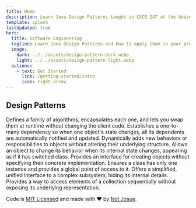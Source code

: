 ```yaml
---
title: Home
description: Learn Java Design Patterns taught in CSCE 247 at the University of South Carolina.
template: splash
lastUpdated: true
hero:
  title: Software Engineering
  tagline: Learn Java Design Patterns and how to apply them in your projects.
  image:
    dark: ../../assets/design-pattern-dark.webp
    light: ../../assets/design-pattern-light.webp
  actions:
    - text: Get Started
      link: /getting-started/intro
      icon: right-arrow
---
```



<h2 class="my-16">Design Patterns <Badge class='font-mono' text="Escape Room Edition" variant="danger" /></h2>

<CardGrid stagger>
	<Card title="Strategy Design Pattern" icon="seti:notebook">
		Defines a family of algorithms, encapsulates each one, and lets you swap them at runtime without changing the client code.
	</Card>
	<Card title="Observer Design Pattern" icon="magnifier">
		Establishes a one-to-many dependency so when one object's state changes, all its dependents are automatically notified and updated.
	</Card>
	<Card title="Decorator Design Pattern" icon="seti:stylelint">
		Dynamically adds new behaviors or responsibilities to objects without altering their underlying structure.
	</Card>
	<Card title="State Design Pattern" icon="homebrew">
		Allows an object to change its behavior when its internal state changes, appearing as if it has switched class.
	</Card>
	<Card title="Factory Design Pattern" icon="seti:bicep">
		Provides an interface for creating objects without specifying their concrete implementation.
	</Card>
	<Card title="Singleton Design Pattern" icon="laptop">
		Ensures a class has only one instance and provides a global point of access to it.
	</Card>
	<Card title="Facade Design Pattern" icon="seti:ignored">
		Offers a simplified, unified interface to a complex subsystem, hiding its internal details.
	</Card>
	<Card title="Iterator Design Pattern" icon="random">
		Provides a way to access elements of a collection sequentially without exposing its underlying representation.
	</Card>
</CardGrid>

<footer class="mt-32">
	<p class="text-center text-sm text-muted-foreground">
		Code is <a aria-label="view code license" target="_blank" href="https://github.com/not-josue/csce247/blob/main/LICENSE">MIT Licensed</a> and made with ❤️ by <a aria-label="view not-josue's github profile" href="https://github.com/not-josue" target="_blank">Not Josue</a>.
	</p>
</footer>